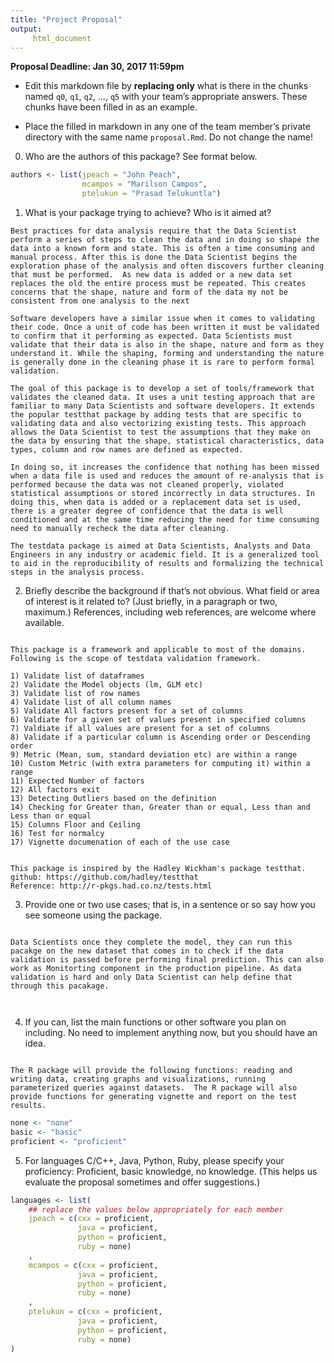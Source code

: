 ```yaml
---
title: "Project Proposal"
output:
     html_document
---
```


__Proposal Deadline: Jan 30, 2017 11:59pm__


- Edit this markdown file by __replacing only__ what is there in the
chunks named `q0`, `q1`, `q2`, ..., `q5` with your team's appropriate
answers. These chunks have been filled in as an example.

- Place the filled in markdown in any one of the team member's private
directory with the same name `proposal.Rmd`. Do not change the name!


0. Who are the authors of this package? See format below.

```r
authors <- list(jpeach = "John Peach",
                mcampos = "Marilson Campos",
                ptelukun = "Prasad Telukuntla")
```

1. What is your package trying to achieve?  Who is it aimed at?

```q1
Best practices for data analysis require that the Data Scientist perform a series of steps to clean the data and in doing so shape the data into a known form and state. This is often a time consuming and manual process. After this is done the Data Scientist begins the exploration phase of the analysis and often discovers further cleaning that must be performed.  As new data is added or a new data set replaces the old the entire process must be repeated. This creates concerns that the shape, nature and form of the data my not be consistent from one analysis to the next

Software developers have a similar issue when it comes to validating their code. Once a unit of code has been written it must be validated to confirm that it performing as expected. Data Scientists must validate that their data is also in the shape, nature and form as they understand it. While the shaping, forming and understanding the nature is generally done in the cleaning phase it is rare to perform formal validation.

The goal of this package is to develop a set of tools/framework that validates the cleaned data. It uses a unit testing approach that are familiar to many Data Scientists and software developers. It extends the popular testthat package by adding tests that are specific to validating data and also vectorizing existing tests. This approach allows the Data Scientist to test the assumptions that they make on the data by ensuring that the shape, statistical characteristics, data types, column and row names are defined as expected. 

In doing so, it increases the confidence that nothing has been missed when a data file is used and reduces the amount of re-analysis that is performed because the data was not cleaned properly, violated statistical assumptions or stored incorrectly in data structures. In doing this, when data is added or a replacement data set is used, there is a greater degree of confidence that the data is well conditioned and at the same time reducing the need for time consuming need to manually recheck the data after cleaning.

The testdata package is aimed at Data Scientists, Analysts and Data Engineers in any industry or academic field. It is a generalized tool to aid in the reproducibility of results and formalizing the technical steps in the analysis process.

```

2. Briefly describe the background if that's not obvious.  What field
   or area of interest is it related to?  (Just briefly, in a paragraph
   or two, maximum.) References, including web references, are welcome
   where available.

```q2

This package is a framework and applicable to most of the domains. Following is the scope of testdata validation framework.

1) Validate list of dataframes
2) Validate the Model objects (lm, GLM etc)
3) Validate list of row names
4) Validate list of all column names
5) Validate All factors present for a set of columns
6) Valdiate for a given set of values present in specified columns
7) Valdiate if all values are present for a set of columns
8) Validate if a particular column is Ascending order or Descending order
9) Metric (Mean, sum, standard deviation etc) are within a range
10) Custom Metric (with extra parameters for computing it) within a range
11) Expected Number of factors
12) All factors exit
13) Detecting Outliers based on the definition
14) Checking for Greater than, Greater than or equal, Less than and Less than or equal
15) Columns Floor and Ceiling
16) Test for normalcy
17) Vignette documenation of each of the use case


This package is inspired by the Hadley Wickham's package testthat. 
github: https://github.com/hadley/testthat
Reference: http://r-pkgs.had.co.nz/tests.html

```

3. Provide one or two use cases; that is, in a sentence or so say how
   you see someone using the package.

```q3

Data Scientists once they complete the model, they can run this pacakge on the new dataset that comes in to check if the data validation is passed before performing final prediction. This can also work as Monitorting component in the production pipeline. As data validation is hard and only Data Scientist can help define that through this pacakage.



```

4. If you can, list the main functions or other software you plan on
   including.  No need to implement anything now, but you should have
   an idea.

```q4

The R package will provide the following functions: reading and
writing data, creating graphs and visualizations, running
parameterized queries against datasets.  The R package will also
provide functions for generating vignette and report on the test results.

```

```r
none <- "none"
basic <- "basic"
proficient <- "proficient"
```

5. For languages C/C++, Java, Python, Ruby, please specify your
   proficiency: Proficient, basic knowledge, no knowledge.  (This
   helps us evaluate the proposal sometimes and offer suggestions.)

```r
languages <- list(
    ## replace the values below appropriately for each member
    jpeach = c(cxx = proficient,
               java = proficient,
               python = proficient,
               ruby = none)
    ,
    mcampos = c(cxx = proficient,
               java = proficient,
               python = proficient,
               ruby = none)
    ,
    ptelukun = c(cxx = proficient,
               java = proficient,
               python = proficient,
               ruby = none)
)
```








